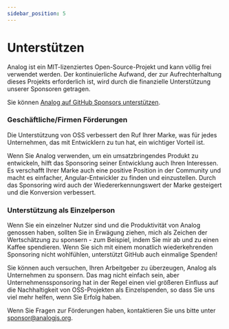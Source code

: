 ```yaml
---
sidebar_position: 5
---
```



# Unterstützen

Analog ist ein MIT-lizenziertes Open-Source-Projekt und kann völlig frei verwendet werden. Der kontinuierliche Aufwand, der zur Aufrechterhaltung dieses Projekts erforderlich ist, wird durch die finanzielle Unterstützung unserer Sponsoren getragen.

Sie können [Analog auf GitHub Sponsors unterstützen](https://github.com/sponsors/brandonroberts).

### Geschäftliche/Firmen Förderungen

Die Unterstützung von OSS verbessert den Ruf Ihrer Marke, was für jedes Unternehmen, das mit Entwicklern zu tun hat, ein wichtiger Vorteil ist.

Wenn Sie Analog verwenden, um ein umsatzbringendes Produkt zu entwickeln, hilft das Sponsoring seiner Entwicklung auch Ihren Interessen. Es verschafft Ihrer Marke auch eine positive Position in der Community und macht es einfacher, Angular-Entwickler zu finden und einzustellen. Durch das Sponsoring wird auch der Wiedererkennungswert der Marke gesteigert und die Konversion verbessert.

### Unterstützung als Einzelperson

Wenn Sie ein einzelner Nutzer sind und die Produktivität von Analog genossen haben, sollten Sie in Erwägung ziehen, mich als Zeichen der Wertschätzung zu sponsern - zum Beispiel, indem Sie mir ab und zu einen Kaffee spendieren. Wenn Sie sich mit einem monatlich wiederkehrenden Sponsoring nicht wohlfühlen, unterstützt GitHub auch einmalige Spenden!

Sie können auch versuchen, Ihren Arbeitgeber zu überzeugen, Analog als Unternehmen zu sponsern. Das mag nicht einfach sein, aber Unternehmenssponsoring hat in der Regel einen viel größeren Einfluss auf die Nachhaltigkeit von OSS-Projekten als Einzelspenden, so dass Sie uns viel mehr helfen, wenn Sie Erfolg haben.

Wenn Sie Fragen zur Förderungen haben, kontaktieren Sie uns bitte unter sponsor@analogjs.org.

